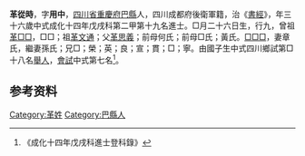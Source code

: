{{明清人物信息框
| 姓名 = 革從時
| 原名 =
| 圖片名稱= 
| 圖片大小 =
| 圖片說明 = 
| 最高職務 =
| 國家 = 大明 
| 爵位 =
| 籍貫 = [[四川省|四川省]][[重慶府|重慶府]][[巴縣_(重慶)|巴縣]]
| 族裔 = 
| 旗籍 = 
| 字號 = 
| 諡號 =
| 出生日期 = □月二十六日
| 出生地點 =
| 逝世日期 = 
| 逝世地點 =
| 墓葬 =
| 配偶 = 章氏、孫氏
| 親屬 = 曾祖[[革□□|革□□]]，祖[[革文通|革文通]]，父[[革思義|革思義]]，前母何氏；前母□氏；黃氏
| 出身 =
* 成化十四年戊戌科進士
| 經歷 =
| 著作 =  
*
*
*
}}
'''革從時'''{{BD|1443年||？年||}}，字'''用中'''，[[四川省|四川省]][[重慶府|重慶府]][[巴縣_(重慶)|巴縣]]人，四川成都府後衛軍籍，治《[[書經|書經]]》，年三十六歲中式成化十四年戊戌科第二甲第十九名進士。□月二十六日生，行九，曾祖[[革□□|革□□]]，□□；祖[[革文通|革文通]]；父[[革思義|革思義]]；前母何氏；前母□氏；黃氏。[[□□□|□□□]]，妻章氏，繼妻孫氏；兄□；榮；英；良；宣；貫；□；寧。由國子生中式四川鄉試第□十八名[[舉人|舉人]]，[[會試|會試]]中式第七名<ref>《成化十四年戊戌科進士登科錄》</ref>。

== 参考资料 ==
{{reflist}}

{{成化十四年戊戌科殿试金榜}}

{{Authority control}}

{{DEFAULTSORT:G}}
[[Category:革姓|Category:革姓]]
[[Category:巴縣人|Category:巴縣人]]


{{明朝人物小作品}}